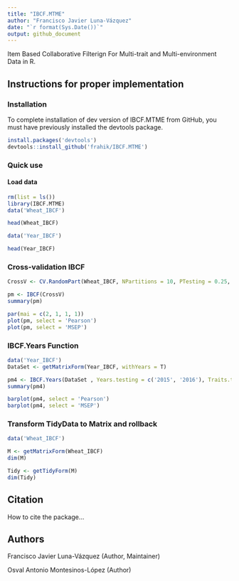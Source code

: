 ```yaml
---
title: "IBCF.MTME"
author: "Francisco Javier Luna-Vázquez"
date: "`r format(Sys.Date())`"
output: github_document
---
```


Item Based Collaborative Filterign For Multi-trait and Multi-environment Data in R.

## Instructions for proper implementation

### Installation

To complete installation of dev version of IBCF.MTME from GitHub, you must have previously installed the devtools package.

```r
install.packages('devtools')
devtools::install_github('frahik/IBCF.MTME')
```

### Quick use 

#### Load data

```r
rm(list = ls())
library(IBCF.MTME)
data('Wheat_IBCF')

head(Wheat_IBCF)
```

```r
data('Year_IBCF')

head(Year_IBCF)
```

### Cross-validation IBCF

```r
CrossV <- CV.RandomPart(Wheat_IBCF, NPartitions = 10, PTesting = 0.25, Set_seed = 123)

pm <- IBCF(CrossV)
summary(pm)

par(mai = c(2, 1, 1, 1))
plot(pm, select = 'Pearson')
plot(pm, select = 'MSEP')
```

### IBCF.Years Function
```r
data('Year_IBCF')
DataSet <- getMatrixForm(Year_IBCF, withYears = T)

pm4 <- IBCF.Years(DataSet , Years.testing = c('2015', '2016'), Traits.testing = c('T5', 'T6'))
summary(pm4)

barplot(pm4, select = 'Pearson')
barplot(pm4, select = 'MSEP')
```

### Transform TidyData to Matrix and rollback

```r
data('Wheat_IBCF')

M <- getMatrixForm(Wheat_IBCF)
dim(M)

Tidy <- getTidyForm(M)
dim(Tidy)
```


## Citation

How to cite the package...

## Authors

Francisco Javier Luna-Vázquez (Author, Maintainer)

Osval Antonio Montesinos-López (Author)
